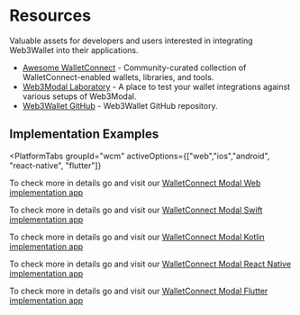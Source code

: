 
# Resources

Valuable assets for developers and users interested in integrating Web3Wallet into their applications.

<CloudBanner />

<!--Todo: Prettify this section-->

- [Awesome WalletConnect](https://github.com/WalletConnect/awesome-walletconnect) - Community-curated collection of WalletConnect-enabled wallets, libraries, and tools.
- [Web3Modal Laboratory](https://lab.web3modal.com) - A place to test your wallet integrations against various setups of Web3Modal.
- [Web3Wallet GitHub](https://github.com/WalletConnect/walletconnect-monorepo/tree/v2.0/packages/web3wallet) - Web3Wallet GitHub repository.

## Implementation Examples

<PlatformTabs
	groupId="wcm"
	activeOptions={["web","ios","android", "react-native", "flutter"]}
>
<PlatformTabItem value="web">

To check more in details go and visit our [WalletConnect Modal Web implementation app](https://github.com/WalletConnect/web3modal-examples)

</PlatformTabItem>
<PlatformTabItem value="ios">

To check more in details go and visit our [WalletConnect Modal Swift implementation app](https://github.com/WalletConnect/WalletConnectSwiftV2/tree/main/Example/WalletApp)

</PlatformTabItem>
<PlatformTabItem value="android">

To check more in details go and visit our [WalletConnect Modal Kotlin implementation app](https://github.com/WalletConnect/WalletConnectKotlinV2/tree/develop/sample)

</PlatformTabItem>
<PlatformTabItem value="react-native">

To check more in details go and visit our [WalletConnect Modal React Native implementation app](https://github.com/WalletConnect/modal-react-native/tree/main/example)

</PlatformTabItem>
<PlatformTabItem value="flutter">

To check more in details go and visit our [WalletConnect Modal Flutter implementation app](https://github.com/WalletConnect/WalletConnectModalFlutter/tree/master/example/sign)

</PlatformTabItem>

</PlatformTabs>
